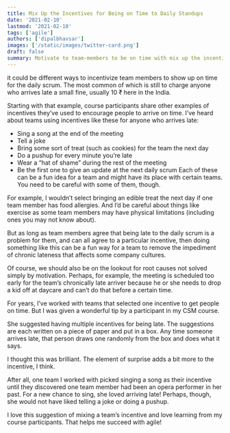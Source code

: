 ```yaml
---
title: Mix Up the Incentives for Being on Time to Daily Standups
date: '2021-02-10'
lastmod: '2021-02-10'
tags: ['agile']
authors: ['dipalbhavsar']
images: ['/static/images/twitter-card.png']
draft: false
summary: Motivate to team-members to be on time with mix up the incentives.
---
```


it could be different ways to incentivize team members to show up on time for the daily scrum. The most common of which is still to charge anyone who arrives late a small fine, usually 10 ₹ here in the India.

Starting with that example, course participants share other examples of incentives they’ve used to encourage people to arrive on time. I’ve heard about teams using incentives like these for anyone who arrives late:
-	Sing a song at the end of the meeting
-	Tell a joke
-	Bring some sort of treat (such as cookies) for the team the next day
-	Do a pushup for every minute you’re late
-	Wear a “hat of shame” during the rest of the meeting
-	Be the first one to give an update at the next daily scrum
Each of these can be a fun idea for a team and might have its place with certain teams. You need to be careful with some of them, though.

For example, I wouldn’t select bringing an edible treat the next day if one team member has food allergies. And I’d be careful about things like exercise as some team members may have physical limitations (including ones you may not know about).

But as long as team members agree that being late to the daily scrum is a problem for them, and can all agree to a particular incentive, then doing something like this can be a fun way for a team to remove the impediment of chronic lateness that affects some company cultures.

Of course, we should also be on the lookout for root causes not solved simply by motivation. Perhaps, for example, the meeting is scheduled too early for the team’s chronically late arriver because he or she needs to drop a kid off at daycare and can’t do that before a certain time.

For years, I’ve worked with teams that selected one incentive to get people on time. But I was given a wonderful tip by a participant in my CSM course.

She suggested having multiple incentives for being late. The suggestions are each written on a piece of paper and put in a box. Any time someone arrives late, that person draws one randomly from the box and does what it says.

I thought this was brilliant. The element of surprise adds a bit more to the incentive, I think.

After all, one team I worked with picked singing a song as their incentive until they discovered one team member had been an opera performer in her past. For a new chance to sing, she loved arriving late! Perhaps, though, she would not have liked telling a joke or doing a pushup.

I love this suggestion of mixing a team’s incentive and love learning from my course participants. That helps me succeed with agile!

